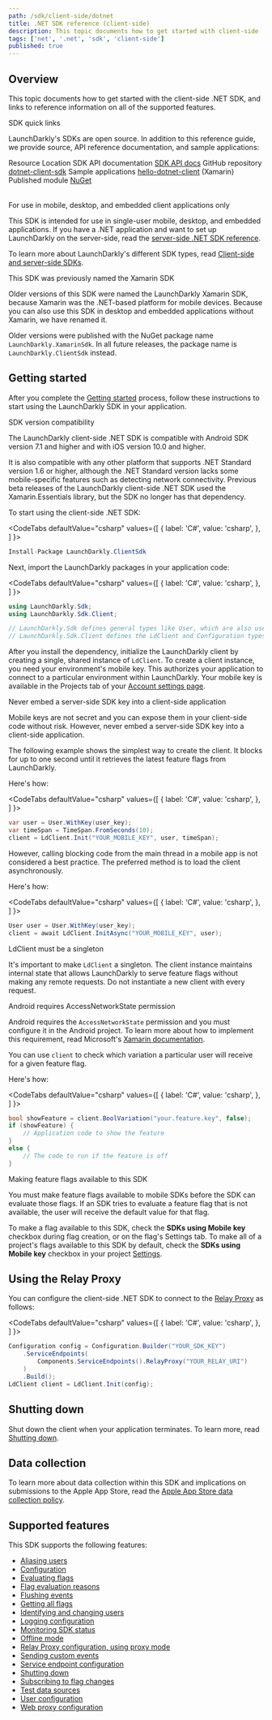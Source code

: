 ```yaml
---
path: /sdk/client-side/dotnet
title: .NET SDK reference (client-side)
description: This topic documents how to get started with client-side .NET SDK, and links to reference information on all of the supported features.
tags: ['net', '.net', 'sdk', 'client-side']
published: true
---
```


## Overview

This topic documents how to get started with the client-side .NET SDK, and links to reference information on all of the supported features.

<Callout intent="primary">
<CalloutTitle>SDK quick links</CalloutTitle>
<CalloutDescription>

LaunchDarkly's SDKs are open source. In addition to this reference guide, we provide source, API reference documentation, and sample applications:

<Table>
  <TableHeader>
    <TableHeadCell>Resource</TableHeadCell>
    <TableHeadCell>Location</TableHeadCell>
  </TableHeader>
  <TableBody>
    <TableRow>
      <TableCell>SDK API documentation</TableCell>
      <TableCell><a href="https://launchdarkly.github.io/dotnet-client-sdk/">SDK API docs</a></TableCell>
    </TableRow>
    <TableRow>
      <TableCell>GitHub repository</TableCell>
      <TableCell><a href="https://github.com/launchdarkly/dotnet-client-sdk">dotnet-client-sdk</a></TableCell>
    </TableRow>
    <TableRow>
      <TableCell>Sample applications</TableCell>
      <TableCell><a href="https://github.com/launchdarkly/hello-dotnet-client">hello-dotnet-client</a> (Xamarin)</TableCell>
    </TableRow>
    <TableRow>
      <TableCell>Published module</TableCell>
      <TableCell><a href="https://www.nuget.org/packages/LaunchDarkly.ClientSdk/">NuGet</a></TableCell>
    </TableRow>
  </TableBody>
</Table>

</CalloutDescription>
</Callout>

<Callout intent="info">
<CalloutTitle>For use in mobile, desktop, and embedded client applications only</CalloutTitle>
<CalloutDescription>

This SDK is intended for use in single-user mobile, desktop, and embedded applications. If you have a .NET application and want to set up LaunchDarkly on the server-side, read the [server-side .NET SDK reference](/sdk/server-side/dotnet).

To learn more about LaunchDarkly's different SDK types, read [Client-side and server-side SDKs](/sdk/concepts/client-side-server-side).

</CalloutDescription>
</Callout>

<Callout intent="info">
<CalloutTitle>This SDK was previously named the Xamarin SDK</CalloutTitle>
<CalloutDescription>

Older versions of this SDK were named the LaunchDarkly Xamarin SDK, because Xamarin was the .NET-based platform for mobile devices. Because you can also use this SDK in desktop and embedded applications without Xamarin, we have renamed it.

Older versions were published with the NuGet package name `LaunchDarkly.XamarinSdk`. In all future releases, the package name is `LaunchDarkly.ClientSdk` instead.

</CalloutDescription>
</Callout>

## Getting started

After you complete the [Getting started](/home/getting-started) process, follow these instructions to start using the LaunchDarkly SDK in your application.

<Callout intent="info">
<CalloutTitle>SDK version compatibility</CalloutTitle>
<CalloutDescription>

The LaunchDarkly client-side .NET SDK is compatible with Android SDK version 7.1 and higher and with iOS version 10.0 and higher.

It is also compatible with any other platform that supports .NET Standard version 1.6 or higher, although the .NET Standard version lacks some mobile-specific features such as detecting network connectivity. Previous beta releases of the LaunchDarkly client-side .NET SDK used the Xamarin.Essentials library, but the SDK no longer has that dependency.

</CalloutDescription>
</Callout>

To start using the client-side .NET SDK:

<CodeTabs
  defaultValue="csharp"
  values={[
    { label: 'C#', value: 'csharp', },
  ]
}>
<CodeTabItem value="csharp">

```csharp
Install-Package LaunchDarkly.ClientSdk
```

</CodeTabItem>
</CodeTabs>

Next, import the LaunchDarkly packages in your application code:

<CodeTabs
  defaultValue="csharp"
  values={[
    { label: 'C#', value: 'csharp', },
  ]
}>
<CodeTabItem value="csharp">

```csharp
using LaunchDarkly.Sdk;
using LaunchDarkly.Sdk.Client;

// LaunchDarkly.Sdk defines general types like User, which are also used in the server-side .NET SDK.
// LaunchDarkly.Sdk.Client defines the LdClient and Configuration types for the client-side .NET SDK.
```

</CodeTabItem>
</CodeTabs>

After you install the dependency, initialize the LaunchDarkly client by creating a single, shared instance of `LdClient`. To create a client instance, you need your environment's mobile key. This authorizes your application to connect to a particular environment within LaunchDarkly. Your mobile key is available in the Projects tab of your [Account settings page](https://app.launchdarkly.com/settings/projects). 

<Callout intent="alert">
<CalloutTitle>Never embed a server-side SDK key into a client-side application</CalloutTitle>
<CalloutDescription>

Mobile keys are not secret and you can expose them in your client-side code without risk. However, never embed a server-side SDK key into a client-side application.

</CalloutDescription>
</Callout>

The following example shows the simplest way to create the client. It blocks for up to one second until it retrieves the latest feature flags from LaunchDarkly.

Here's how:

<CodeTabs
  defaultValue="csharp"
  values={[
    { label: 'C#', value: 'csharp', },
  ]
}>
<CodeTabItem value="csharp">

```csharp
var user = User.WithKey(user_key);
var timeSpan = TimeSpan.FromSeconds(10);
client = LdClient.Init("YOUR_MOBILE_KEY", user, timeSpan);
```

</CodeTabItem>
</CodeTabs>

However, calling blocking code from the main thread in a mobile app is not considered a best practice. The preferred method is to load the client asynchronously.

Here's how:

<CodeTabs
  defaultValue="csharp"
  values={[
    { label: 'C#', value: 'csharp', },
  ]
}>
<CodeTabItem value="csharp">

```csharp
User user = User.WithKey(user_key);
client = await LdClient.InitAsync("YOUR_MOBILE_KEY", user);
```

</CodeTabItem>
</CodeTabs>

<Callout intent="alert">
<CalloutTitle>LdClient must be a singleton</CalloutTitle>
<CalloutDescription>

It's important to make `LdClient` a singleton. The client instance maintains internal state that allows LaunchDarkly to serve feature flags without making any remote requests. Do not instantiate a new client with every request.

</CalloutDescription>
</Callout>

<Callout intent="alert">
<CalloutTitle>Android requires AccessNetworkState permission</CalloutTitle>
<CalloutDescription>

Android requires the `AccessNetworkState` permission and you must configure it in the Android project. To learn more about how to implement this requirement, read Microsoft's [Xamarin documentation](https://docs.microsoft.com/en-us/xamarin/essentials/connectivity?context=xamarin%2Fios&tabs=android).

</CalloutDescription>
</Callout>

You can use `client` to check which variation a particular user will receive for a given feature flag.

Here's how:

<CodeTabs
  defaultValue="csharp"
  values={[
    { label: 'C#', value: 'csharp', },
  ]
}>
<CodeTabItem value="csharp">

```csharp
bool showFeature = client.BoolVariation("your.feature.key", false);
if (showFeature) {
    // Application code to show the feature
}
else {
    // The code to run if the feature is off
}
```

</CodeTabItem>
</CodeTabs>

<Callout intent="alert">
<CalloutTitle>Making feature flags available to this SDK</CalloutTitle>
<CalloutDescription>

You must make feature flags available to mobile SDKs before the SDK can evaluate those flags. If an SDK tries to evaluate a feature flag that is not available, the user will receive the default value for that flag.

To make a flag available to this SDK, check the **SDKs using Mobile key** checkbox during flag creation, or on the flag's Settings tab. To make all of a project's flags available to this SDK by default, check the **SDKs using Mobile key** checkbox in your project [Settings](https://app.launchdarkly.com/settings/projects).

</CalloutDescription>
</Callout>

## Using the Relay Proxy

You can configure the client-side .NET SDK to connect to the [Relay Proxy](https://github.com/launchdarkly/ld-relay) as follows:

<CodeTabs
  defaultValue="csharp"
  values={[
    { label: 'C#', value: 'csharp', },
  ]
}>
<CodeTabItem value="csharp">

```csharp
Configuration config = Configuration.Builder("YOUR_SDK_KEY")
    .ServiceEndpoints(
        Components.ServiceEndpoints().RelayProxy("YOUR_RELAY_URI")
    )
    .Build();
LdClient client = LdClient.Init(config);
```

</CodeTabItem>
</CodeTabs>

## Shutting down

Shut down the client when your application terminates. To learn more, read [Shutting down](/sdk/features/shutdown#net-client-side).

## Data collection

To learn more about data collection within this SDK and implications on submissions to the Apple App Store, read the [Apple App Store data collection policy](/sdk/concepts/apple-app-store).

## Supported features

This SDK supports the following features:

* [Aliasing users](/sdk/features/aliasing-users#net-client-side)
* [Configuration](/sdk/features/config#net-client-side)
* [Evaluating flags](/sdk/features/evaluating#net-client-side)
* [Flag evaluation reasons](/sdk/features/evaluation-reasons#net-client-side)
* [Flushing events](/sdk/features/flush#net-client-side)
* [Getting all flags](/sdk/features/all-flags#net-client-side)
* [Identifying and changing users](/sdk/features/identify#net-client-side)
* [Logging configuration](/sdk/features/logging#net-client-side)
* [Monitoring SDK status](/sdk/features/monitoring#net-client-side)
* [Offline mode](/sdk/features/offline-mode#net-client-side)
* [Relay Proxy configuration, using proxy mode](/sdk/features/relay-proxy-configuration/proxy-mode#net-client-side)
* [Sending custom events](/sdk/features/events#net-client-side)
* [Service endpoint configuration](/sdk/features/service-endpoint-configuration#net-client-side)
* [Shutting down](/sdk/features/shutdown#net-client-side)
* [Subscribing to flag changes](/sdk/features/flag-changes#net-client-side)
* [Test data sources](/sdk/features/test-data-sources#net-client-side)
* [User configuration](/sdk/features/user-config#net-client-side)
* [Web proxy configuration](/sdk/features/web-proxy#net-client-side)
